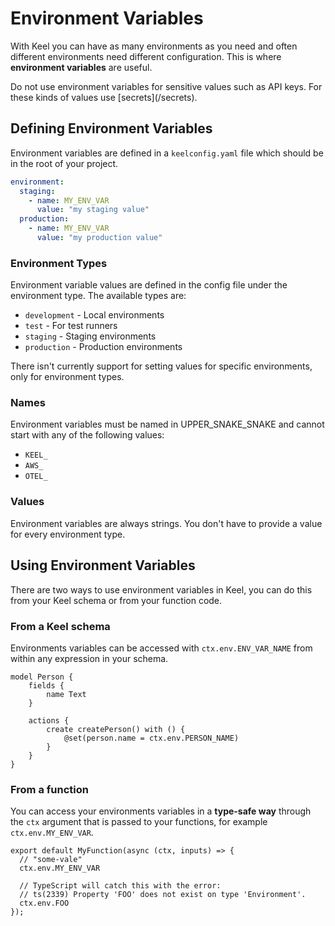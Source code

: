 # Environment Variables

With Keel you can have as many environments as you need and often different environments need different configuration. This is where **environment variables** are useful.


<Callout type="warning" emoji="⚠️">
  Do not use environment variables for sensitive values such as API keys. For these kinds of values use [secrets](/secrets).
</Callout>

## Defining Environment Variables

Environment variables are defined in a `keelconfig.yaml` file which should be in the root of your project.

```yaml filename="keelconfig.yaml"
environment:
  staging:
    - name: MY_ENV_VAR
      value: "my staging value"
  production:
    - name: MY_ENV_VAR
      value: "my production value"
```

### Environment Types

Environment variable values are defined in the config file under the environment type. The available types are:

- `development` - Local environments
- `test` - For test runners
- `staging` - Staging environments
- `production` - Production environments

<Callout type="info" emoji="⚠️">
  There isn't currently support for setting values for specific environments, only for environment types.
</Callout>

### Names

Environment variables must be named in UPPER_SNAKE_SNAKE and cannot start with any of the following values:

* `KEEL_`
* `AWS_`
* `OTEL_`

### Values

Environment variables are always strings. You don't have to provide a value for every environment type.

## Using Environment Variables

There are two ways to use environment variables in Keel, you can do this from your Keel schema or from your function code.

### From a Keel schema

Environments variables can be accessed with `ctx.env.ENV_VAR_NAME` from within any expression in your schema.

```keel {8} filename="schema.keel"
model Person {
    fields {
        name Text
    }

    actions {
        create createPerson() with () {
            @set(person.name = ctx.env.PERSON_NAME)
        }
    }
}
```

### From a function

You can access your environments variables in a **type-safe way** through the `ctx` argument that is passed to your functions, for example `ctx.env.MY_ENV_VAR`.

```tsx filename="functions/myFunction.ts"
export default MyFunction(async (ctx, inputs) => {
  // "some-vale"
  ctx.env.MY_ENV_VAR

  // TypeScript will catch this with the error:
  // ts(2339) Property 'FOO' does not exist on type 'Environment'.
  ctx.env.FOO
});
```
